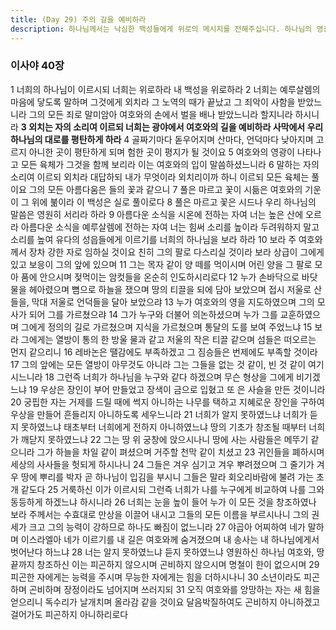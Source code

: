 ```yaml
---
title: (Day 29) 주의 길을 예비하라
description: 하나님께서는 낙심한 백성들에게 위로의 메시지를 전해주십니다. 하나님의 영광이 세상을 변화시킬 것을 선포하십니다.
---
```


### 이사야 40장
1 너희의 하나님이 이르시되 너희는 위로하라 내 백성을 위로하라 2 너희는 예루살렘의 마음에 닿도록 말하며 그것에게 외치라 그 노역의 때가 끝났고 그 죄악이 사함을 받았느니라 그의 모든 죄로 말미암아 여호와의 손에서 벌을 배나 받았느니라 할지니라 하시니라 **3 외치는 자의 소리여 이르되 너희는 광야에서 여호와의 길을 예비하라 사막에서 우리 하나님의 대로를 평탄하게 하라** 4 골짜기마다 돋우어지며 산마다, 언덕마다 낮아지며 고르지 아니한 곳이 평탄하게 되며 험한 곳이 평지가 될 것이요 5 여호와의 영광이 나타나고 모든 육체가 그것을 함께 보리라 이는 여호와의 입이 말씀하셨느니라 6 말하는 자의 소리여 이르되 외치라 대답하되 내가 무엇이라 외치리이까 하니 이르되 모든 육체는 풀이요 그의 모든 아름다움은 들의 꽃과 같으니 7 풀은 마르고 꽃이 시듦은 여호와의 기운이 그 위에 붊이라 이 백성은 실로 풀이로다 8 풀은 마르고 꽃은 시드나 우리 하나님의 말씀은 영원히 서리라 하라 9 아름다운 소식을 시온에 전하는 자여 너는 높은 산에 오르라 아름다운 소식을 예루살렘에 전하는 자여 너는 힘써 소리를 높이라 두려워하지 말고 소리를 높여 유다의 성읍들에게 이르기를 너희의 하나님을 보라 하라 10 보라 주 여호와께서 장차 강한 자로 임하실 것이요 친히 그의 팔로 다스리실 것이라 보라 상급이 그에게 있고 보응이 그의 앞에 있으며 11 그는 목자 같이 양 떼를 먹이시며 어린 양을 그 팔로 모아 품에 안으시며 젖먹이는 암컷들을 온순히 인도하시리로다 12 누가 손바닥으로 바닷물을 헤아렸으며 뼘으로 하늘을 쟀으며 땅의 티끌을 되에 담아 보았으며 접시 저울로 산들을, 막대 저울로 언덕들을 달아 보았으랴 13 누가 여호와의 영을 지도하였으며 그의 모사가 되어 그를 가르쳤으랴 14 그가 누구와 더불어 의논하셨으며 누가 그를 교훈하였으며 그에게 정의의 길로 가르쳤으며 지식을 가르쳤으며 통달의 도를 보여 주었느냐 15 보라 그에게는 열방이 통의 한 방울 물과 같고 저울의 작은 티끌 같으며 섬들은 떠오르는 먼지 같으리니 16 레바논은 땔감에도 부족하겠고 그 짐승들은 번제에도 부족할 것이라 17 그의 앞에는 모든 열방이 아무것도 아니라 그는 그들을 없는 것 같이, 빈 것 같이 여기시느니라 18 그런즉 너희가 하나님을 누구와 같다 하겠으며 무슨 형상을 그에게 비기겠느냐 19 우상은 장인이 부어 만들었고 장색이 금으로 입혔고 또 은 사슬을 만든 것이니라 20 궁핍한 자는 거제를 드릴 때에 썩지 아니하는 나무를 택하고 지혜로운 장인을 구하여 우상을 만들어 흔들리지 아니하도록 세우느니라 21 너희가 알지 못하였느냐 너희가 듣지 못하였느냐 태초부터 너희에게 전하지 아니하였느냐 땅의 기초가 창조될 때부터 너희가 깨닫지 못하였느냐 22 그는 땅 위 궁창에 앉으시나니 땅에 사는 사람들은 메뚜기 같으니라 그가 하늘을 차일 같이 펴셨으며 거주할 천막 같이 치셨고 23 귀인들을 폐하시며 세상의 사사들을 헛되게 하시나니 24 그들은 겨우 심기고 겨우 뿌려졌으며 그 줄기가 겨우 땅에 뿌리를 박자 곧 하나님이 입김을 부시니 그들은 말라 회오리바람에 불려 가는 초개 같도다 25 거룩하신 이가 이르시되 그런즉 너희가 나를 누구에게 비교하여 나를 그와 동등하게 하겠느냐 하시니라 26 너희는 눈을 높이 들어 누가 이 모든 것을 창조하였나 보라 주께서는 수효대로 만상을 이끌어 내시고 그들의 모든 이름을 부르시나니 그의 권세가 크고 그의 능력이 강하므로 하나도 빠짐이 없느니라 27 야곱아 어찌하여 네가 말하며 이스라엘아 네가 이르기를 내 길은 여호와께 숨겨졌으며 내 송사는 내 하나님에게서 벗어난다 하느냐 28 너는 알지 못하였느냐 듣지 못하였느냐 영원하신 하나님 여호와, 땅 끝까지 창조하신 이는 피곤하지 않으시며 곤비하지 않으시며 명철이 한이 없으시며 29 피곤한 자에게는 능력을 주시며 무능한 자에게는 힘을 더하시나니 30 소년이라도 피곤하며 곤비하며 장정이라도 넘어지며 쓰러지되 31 오직 여호와를 앙망하는 자는 새 힘을 얻으리니 독수리가 날개치며 올라감 같을 것이요 달음박질하여도 곤비하지 아니하겠고 걸어가도 피곤하지 아니하리로다
